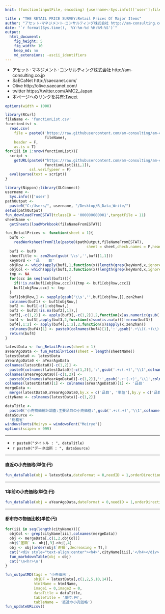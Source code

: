 ```yaml
---
knit: (function(inputFile, encoding) {username<-Sys.info()['user'];fileName<-'defaultPath.csv';pathToFile <-paste0('C:/Users/', username,'/Desktop/pathToCSV/');setwd(pathToFile);buf0<-read.csv(fileName,header = F,skip = 0,stringsAsFactor = F,check.names = F,fileEncoding = 'utf-8');timeStamp<-format(Sys.time(),'%Y%m%d%H%M%S');htmlName<-'RetailPricesOfMajorItems';rmarkdown::render(inputFile, encoding = encoding, output_file = paste0('C:/Users/',username,buf0[2,1],'charts/','am-consulting.co.jp-',htmlName,'.html')) })

title : "THE RETAIL PRICE SURVEY:Retail Prices Of Major Items"
author: "アセット･マネジメント･コンサルティング株式会社 http://am-consulting.co.jp"
date: "`r format(Sys.time(), '%Y-%m-%d %H:%M:%S')`"
output: 
  html_document:
    fig_height: 5
    fig_width: 10
    keep_md: no
    md_extensions: -ascii_identifiers 
---
```

<link href="http://knowledgevault.saecanet.com/components/rmarkdown-html.css" rel="stylesheet">
<script src="http://knowledgevault.saecanet.com/components/JavascriptCode.js"></script>
<style>.main-container {max-width : 1000px;}</style>

- アセット･マネジメント･コンサルティング株式会社 http://am-consulting.co.jp
- SaECaNet http://saecanet.com/
- Olive http://olive.saecanet.com/
- twitter https://twitter.com/AMC2_Japan
- 本ページへのリンクを共有:<a href="https://twitter.com/share" class="twitter-share-button" data-via="AMC2_Japan" data-size="large">Tweet</a> <script>!function(d,s,id){var js,fjs=d.getElementsByTagName(s)[0],p=/^http:/.test(d.location)?'http':'https';if(!d.getElementById(id)){js=d.createElement(s);js.id=id;js.src=p+'://platform.twitter.com/widgets.js';fjs.parentNode.insertBefore(js,fjs);}}(document, 'script', 'twitter-wjs');</script>

```r
options(width = 1000)
```

```r
library(RCurl)
fileName <- 'functionList.csv'
functionList <-
  read.csv(
    file = paste0('https://raw.githubusercontent.com/am-consulting/am-consulting.github.io/master/csv/',
                  fileName),
    header = F,
    as.is = T)
for(iii in 1:nrow(functionList)){
  script <- 
    getURL(paste0("https://raw.githubusercontent.com/am-consulting/am-consulting.github.io/master/", 
                  functionList[iii,1]),
           ssl.verifypeer = F)
  eval(parse(text = script))
}
```

```r
library(Nippon);library(XLConnect)
username <- 
  Sys.info()['user']
pathOutput <- 
  paste0("C:/Users/", username, "/Desktop/R_Data_Write/")
setwd(pathOutput)
fun_downloadFromESTAT(tclassID = '000000680001',targetFile = 11)
sheetName <-
  getSheets(loadWorkbook(fileNameFromESTAT))
```

```r
fun_RetailPrices <- function(sheet = 1){
  buf0 <-
    readWorksheetFromFile(paste0(pathOutput,fileNameFromESTAT), 
                                     sheet = sheet,check.names = F,header = F)
  buf1 <- buf0
  sheetTitle <- zen2han(gsub('\\s','',buf1[1,1]))
  keyWord <- '品    目'
  objRow <- which(apply(buf1,1,function(x)(length(grep(keyWord,x,ignore.case = T))))!=0)
  objCol <- which(apply(buf1,2,function(x)(length(grep(keyWord,x,ignore.case = T))))!=0)
  tmp <- NA
  for(ccc in seq(ncol(buf1))){
    if(!is.na(buf1[objRow,ccc])){tmp <- buf1[objRow,ccc]}
    buf1[objRow,ccc] <- tmp
  }
  buf1[objRow,] <- sapply(gsub('\\s','',buf1[objRow,]),zen2han)
  colnames(buf1) <- buf1[objRow,]
  buf2 <- buf1[-c(1:objRow),]
  buf3 <- buf2[!is.na(buf2[,1]),]
  buf3[,-c(1,2)] <- apply(buf3[,-c(1,2)],2,function(x)as.numeric(gsub(',','',x)))
  buf4 <- buf3[,apply(buf3,2,function(x)sum(is.na(x)))!=nrow(buf3)]
  buf4[,1:2] <- apply(buf4[,1:2],2,function(x)sapply(x,zen2han))
  colnames(buf4)[1] <- paste0(colnames(buf4)[1],':',gsub('.+\\((.+)\\)','\\1',sheetTitle))
  return(buf4)
}
```

```r
latestData <- fun_RetailPrices(sheet = 1)
aYearAgoData <- fun_RetailPrices(sheet = length(sheetName))
latestData0 <- latestData
aYearAgoData0 <- aYearAgoData
colnames(latestData0)[-c(1,2)] <-
  paste0(colnames(latestData0)[-c(1,2)],':',gsub('.+:(.+)','\\1',colnames(latestData0)[1]))
colnames(aYearAgoData0)[-c(1,2)] <-
  paste0(colnames(aYearAgoData0)[-c(1,2)],':',gsub('.+:(.+)','\\1',colnames(aYearAgoData0)[1]))
colnames(latestData0)[1] <- colnames(aYearAgoData0)[1] <- '品目'
mergeData <-
  merge(latestData0,aYearAgoData0,by.x = c('品目', '単位'),by.y = c('品目', '単位'))
cityName <- colnames(latestData)[-c(1,2)]
```

```r
dataTitle <- 
  paste0('小売物価統計調査:主要品目の小売価格:',gsub('.+:(.+)','\\1',colnames(latestData)[1]))
dataSource <- 
  '総務省'
windowsFonts(Meiryo = windowsFont("Meiryo"))
options(scipen = 999)
```

***

- `r paste0("タイトル : ", dataTitle)`
- `r paste0("データ出所 : ", dataSource)`

***

#### 直近の小売価格(単位:円)

```r
fun_dataTable(obj = latestData,dateFormat = 0,needID = 1,orderDirection = 'asc',leftcolumns = 2)
```

***
#### 1年前の小売価格(単位:円)

```r
fun_dataTable(obj = aYearAgoData,dateFormat = 0,needID = 1,orderDirection = 'asc',leftcolumns = 2)
```

***
#### 都市毎の物価比較(単位:円)

```r
for(iii in seq(length(cityName))){
  objCol <- grep(cityName[iii],colnames(mergeData))
  obj <- mergeData[,c(1,2,objCol)]
  obj$`差額` <- obj[,3]-obj[,4]
  obj <- obj[order(obj$`差額`,decreasing = T),]
  cat('<div style="text-align:center"><h4>',cityName[iii],'</h4></div>')
  fun_markdownTable(obj = obj)
  cat('\n<hr>\n')
}
```

```r
fun_outputMD(tags = '小売価格',
             objDF = latestData[,c(1,2,5,10,14)],
             htmlName = htmlName,
             image1 = 0,image2 = 0,
             dataTitle = dataTitle,
             tableTitle = '単位:円',
             tableName = '直近の小売価格')
fun_updateURLcsv()
```

<script>MakeNegative();</script>
<script>
  (function(i,s,o,g,r,a,m){i['GoogleAnalyticsObject']=r;i[r]=i[r]||function(){
  (i[r].q=i[r].q||[]).push(arguments)},i[r].l=1*new Date();a=s.createElement(o),
  m=s.getElementsByTagName(o)[0];a.async=1;a.src=g;m.parentNode.insertBefore(a,m)
  })(window,document,'script','https://www.google-analytics.com/analytics.js','ga');

  ga('create', 'UA-3077339-5', 'auto');
  ga('send', 'pageview');

</script>
